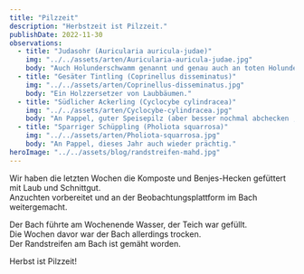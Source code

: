 ```yaml
---
title: "Pilzzeit"
description: "Herbstzeit ist Pilzzeit."
publishDate: 2022-11-30
observations:
  - title: "Judasohr (Auricularia auricula-judae)"
    img: "../../assets/arten/Auricularia-auricula-judae.jpg"
    body: "Auch Holunderschwamm genannt und genau auch an toten Holunder gefunden."
  - title: "Gesäter Tintling (Coprinellus disseminatus)"
    img: "../../assets/arten/Coprinellus-disseminatus.jpg"
    body: "Ein Holzzersetzer von Laubbäumen."
  - title: "Südlicher Ackerling (Cyclocybe cylindracea)"
    img: "../../assets/arten/Cyclocybe-cylindracea.jpg"
    body: "An Pappel, guter Speisepilz (aber besser nochmal abchecken ;))"
  - title: "Sparriger Schüppling (Pholiota squarrosa)"
    img: "../../assets/arten/Pholiota-squarrosa.jpg"
    body: "An Pappel, dieses Jahr auch wieder prächtig."
heroImage: "../../assets/blog/randstreifen-mahd.jpg"
---
```



Wir haben die letzten Wochen die Komposte und Benjes-Hecken gefüttert mit Laub und Schnittgut.  
Anzuchten vorbereitet und an der Beobachtungsplattform im Bach weitergemacht.

Der Bach führte am Wochenende Wasser, der Teich war gefüllt.  
Die Wochen davor war der Bach allerdings trocken.  
Der Randstreifen am Bach ist gemäht worden.  

Herbst ist Pilzzeit!

<Cards observations={frontmatter.observations} />
